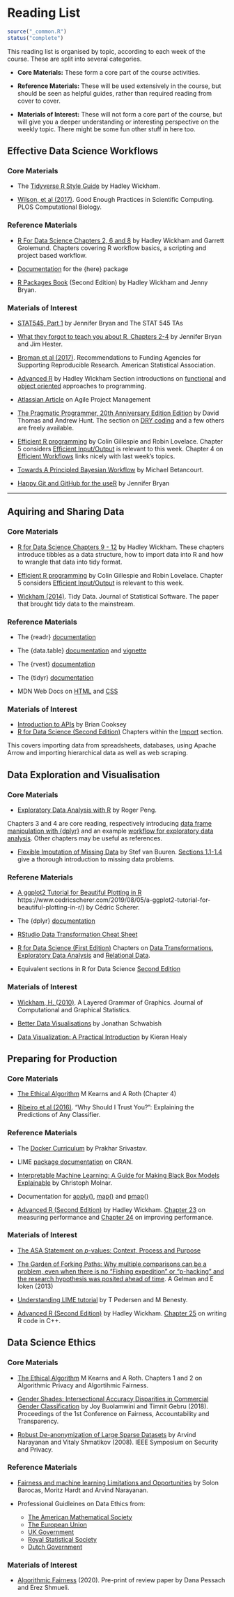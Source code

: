 # Reading List {#reading-list} 

```r
source("_common.R")
status("complete")
```

This reading list is organised by topic, according to each week of the course. These are split into several categories.

- **Core Materials:** These form a core part of the course activities.

- **Reference Materials:** These will be used extensively in the course, but should be seen as helpful guides, rather than required reading from cover to cover.

- **Materials of Interest:** These will not form a core part of the course, but will give you a deeper understanding or interesting perspective on the weekly topic. There might be some fun other stuff in here too.


## Effective Data Science Workflows {#workflows-reading}

### Core Materials {.unnumbered}


 - The [Tidyverse R Style Guide](https://style.tidyverse.org/) by Hadley Wickham. 

<!-- This will be the coding style guide that we will follow in this course. It is a core reading in week 1 and will serve as a reference text in future weeks. -->

- [Wilson, et al (2017)](https://journals.plos.org/ploscompbiol/article?id=10.1371/journal.pcbi.1005510&ref=https://githubhelp.com). Good Enough Practices in Scientific Computing. PLOS Computational Biology.

<!-- A collection of simple ways to implement good computing practices during a research project. The article is aimed specifically at people who are new to computational research. -->


### Reference Materials {.unnumbered}

- [R For Data Science Chapters 2, 6 and 8](https://r4ds.had.co.nz/index.html) by Hadley Wickham and Garrett Grolemund. Chapters covering R workflow basics, a scripting and project based workflow. 


- [Documentation](https://here.r-lib.org/articles/here.html) for the {here} package 

- [R Packages Book](https://r-pkgs.org/) (Second Edition) by Hadley Wickham and Jenny Bryan. 

<!-- Covers the basics (and much more) of creating your own R package. Will be useful as a reference during the live session in Week 1. The chapter on [function documentation](https://r-pkgs.org/man.html) introduces `{Roxygen2}` and the chapter on [Testing basics](https://r-pkgs.org/testing-basics.html) introduces `{testthat}`. -->


### Materials of Interest {.unnumbered}


- [STAT545, Part 1](https://stat545.com/index.html) by Jennifer Bryan and The STAT 545 TAs

<!-- If this is your first time using R in earnest, you might find part 1 of the STAT545 notes from the University of British Columbia helpful in getting set up. Chapters 1 and 2 cover how to install R and RStudio, basics of programming in R and a bare bones workflow. -->

- [What they forgot to teach you about R, Chapters 2-4](https://rstats.wtf/) by Jennifer Bryan and Jim Hester. 

<!--Resources on a project oriented workflow, practising safe paths, and how to name files.-->

- [Broman et al (2017)](https://www.amstat.org/docs/default-source/amstat-documents/pol-reproducibleresearchrecommendations.pdf). Recommendations to Funding Agencies for Supporting Reproducible Research. American Statistical Association.

<!-- Source of reproducibility definition used in lecture slides and a fun read! -->


- [Advanced R](https://adv-r.hadley.nz/) by Hadley Wickham  Section introductions on [functional](https://adv-r.hadley.nz/fp.html) and [object oriented](https://adv-r.hadley.nz/oo.html) approaches to programming.


- [Atlassian Article](https://www.atlassian.com/agile/project-management) on Agile Project Management

<!-- Taking a broader view of organising your work and functioning well in a team, this article provides an introductory guide to agile development.-->

- [The Pragmatic Programmer, 20th Anniversary Edition Edition](https://pragprog.com/titles/tpp20/the-pragmatic-programmer-20th-anniversary-edition/) by David Thomas and Andrew Hunt. The section on [DRY coding](https://media.pragprog.com/titles/tpp20/dry.pdf) and a few others are freely available. 

<!-- Advice on good practice in programming (language agnostic) and when running projects that involve software. Written in small sections that make the book a joy to dip in and out of. The section on [DRY coding](https://media.pragprog.com/titles/tpp20/dry.pdf) and a few others are freely available. --> 

- [Efficient R programming](https://csgillespie.github.io/efficientR/) by Colin Gillespie and Robin Lovelace. Chapter 5 considers [Efficient Input/Output](https://csgillespie.github.io/efficientR/input-output.html) is relevant to this week. Chapter 4 on [Efficient Workflows](https://csgillespie.github.io/efficientR/workflow.html) links nicely with last week's topics.  

- [Towards A Principled Bayesian Workflow](https://betanalpha.github.io/assets/case_studies/principled_bayesian_workflow.html#References) by Michael Betancourt.

<!-- A different perspective on workflows, focusing on the statistical rather than coding and management aspects of a Bayesian data science project. -->

- [Happy Git and GitHub for the useR](https://happygitwithr.com/) by Jennifer Bryan 

<!-- If you'd like to get started using version control with your R projects this book will be your guiding light. -->

----

## Aquiring and Sharing Data 

### Core Materials {.unnumbered}

- [R for Data Science Chapters 9 - 12](https://r4ds.had.co.nz/tidy-data.html) by Hadley Wickham. These chapters introduce tibbles as a data structure, how to import data into R and how to wrangle that data into tidy format.

- [Efficient R programming](https://csgillespie.github.io/efficientR/) by Colin Gillespie and Robin Lovelace. Chapter 5 considers [Efficient Input/Output](https://csgillespie.github.io/efficientR/input-output.html) is relevant to this week. 

- [Wickham (2014)](https://vita.had.co.nz/papers/tidy-data.html). Tidy Data. Journal of Statistical Software. The paper that brought tidy data to the mainstream.


### Reference Materials {.unnumbered}

- The {readr} [documentation](https://readr.tidyverse.org/)

- The {data.table} [documentation](https://cran.r-project.org/web/packages/data.table/data.table.pdf) and [vignette](https://cran.r-project.org/web/packages/data.table/vignettes/datatable-intro.html)

- The {rvest} [documentation](https://rvest.tidyverse.org/) 

- The {tidyr} [documentation](https://tidyr.tidyverse.org/)

- MDN Web Docs on [HTML](https://developer.mozilla.org/en-US/docs/Web/HTML) and [CSS](https://developer.mozilla.org/en-US/docs/Web/CSS) 

### Materials of Interest {.unnumbered}

- [Introduction to APIs](https://zapier.com/learn/apis/chapter-1-introduction-to-apis/) by Brian Cooksey 
- [R for Data Science (Second Edition)](https://r4ds.hadley.nz/) Chapters within the [Import](https://r4ds.hadley.nz/import.html) section. 

This covers importing data from spreadsheets, databases, using Apache Arrow and importing hierarchical data as well as web scraping.  


## Data Exploration and Visualisation 

### Core Materials {.unnumbered}

- [Exploratory Data Analysis with R](https://bookdown.org/rdpeng/exdata/) by Roger Peng.

Chapters 3 and 4 are core reading, respectively introducing [data frame manipulation with {dplyr}](https://bookdown.org/rdpeng/exdata/managing-data-frames-with-the-dplyr-package.html) and an example [workflow for exploratory data analysis](https://bookdown.org/rdpeng/exdata/exploratory-data-analysis-checklist.html). Other chapters may be useful as references. 


- [Flexible Imputation of Missing Data](https://stefvanbuuren.name/fimd/) by Stef van Buuren. [Sections 1.1-1.4](https://stefvanbuuren.name/fimd/ch-introduction.html) give a thorough introduction to missing data problems.

### Referene Materials {.unnumbered}

- [A ggplot2 Tutorial for Beautiful Plotting in R]() https://www.cedricscherer.com/2019/08/05/a-ggplot2-tutorial-for-beautiful-plotting-in-r/) by Cédric Scherer.

- The {dplyr} [documentation](https://dplyr.tidyverse.org/)

- [RStudio Data Transformation Cheat Sheet](https://github.com/rstudio/cheatsheets/blob/main/data-transformation.pdf) 

- [R for Data Science (First Edition)](https://r4ds.had.co.nz/index.html) Chapters on [Data Transformations](https://r4ds.had.co.nz/transform.html), [Exploratory Data Analysis](https://r4ds.had.co.nz/exploratory-data-analysis.html) and [Relational Data](https://r4ds.had.co.nz/relational-data.html). 

- Equivalent sections in R for Data Science [Second Edition](https://r4ds.hadley.nz/)

### Materials of Interest {.unnumbered}

- [Wickham, H. (2010)](https://library-search.imperial.ac.uk/discovery/fulldisplay?docid=cdi_informaworld_taylorfrancis_310_1198_jcgs_2009_07098&context=PC&vid=44IMP_INST:ICL_VU1&lang=en&search_scope=MyInst_and_CI&adaptor=Primo%20Central&tab=Everything&query=any,contains,layered%20grammar%20of%20graphics&offset=0). A Layered Grammar of Graphics. Journal of Computational and Graphical Statistics.

- [Better Data Visualisations](https://library-search.imperial.ac.uk/discovery/fulldisplay?docid=alma991000664639501591&context=L&vid=44IMP_INST:ICL_VU1&lang=en&search_scope=MyInst_and_CI&adaptor=Local%20Search%20Engine&tab=Everything&query=any,contains,better%20data%20visualisations&offset=0) by Jonathan Schwabish 

<!-- Strategies to create more effective data visualizations, presented in a way that is agnostic to the software you use to construct your visualisations. -->

- [Data Visualization: A Practical Introduction](https://library-search.imperial.ac.uk/discovery/fulldisplay?docid=alma991000211295101591&context=L&vid=44IMP_INST:ICL_VU1&lang=en&search_scope=MyInst_and_CI&adaptor=Local%20Search%20Engine&tab=Everything&query=any,contains,Data%20Visualization%20%E2%80%93%20A%20Practical%20Introduction&offset=0) by Kieran Healy 

## Preparing for Production 

### Core Materials {.unnumbered}

- [The Ethical Algorithm](https://library-search.imperial.ac.uk/discovery/fulldisplay?docid=alma991000531083101591&context=L&vid=44IMP_INST:ICL_VU1&lang=en&search_scope=MyInst_and_CI&adaptor=Local%20Search%20Engine&tab=Everything&query=any,contains,kearns%20and%20roth&mode=Basic) M Kearns and A Roth (Chapter 4)

- [Ribeiro et al (2016)](https://arxiv.org/abs/1602.04938). "Why Should I Trust You?": Explaining the Predictions of Any Classifier.

### Reference Materials {.unnumbered} 

- The [Docker Curriculum](https://docker-curriculum.com/) by Prakhar Srivastav.

- LIME [package documentation](https://cran.r-project.org/web/packages/lime/index.html) on CRAN.  

- [Interpretable Machine Learning: A Guide for Making Black Box Models Explainable](https://christophm.github.io/interpretable-ml-book/) by Christoph Molnar.

- Documentation for [apply()](https://www.rdocumentation.org/packages/base/versions/3.6.2/topics/apply), [map()](https://purrr.tidyverse.org/reference/map.html) and [pmap()](https://furrr.futureverse.org/)

- [Advanced R (Second Edition)](https://adv-r.hadley.nz/index.html) by Hadley Wickham. [Chapter 23](https://adv-r.hadley.nz/perf-measure.html) on measuring performance and [Chapter 24](https://adv-r.hadley.nz/perf-improve.html) on improving performance.

### Materials of Interest {.unnumbered}

* [The ASA Statement on $p$-values: Context, Process and Purpose](https://library-search.imperial.ac.uk/discovery/fulldisplay?docid=cdi_informaworld_taylorfrancis_310_1080_00031305_2016_1154108&context=PC&vid=44IMP_INST:ICL_VU1&lang=en&search_scope=MyInst_and_CI&adaptor=Primo%20Central&tab=Everything&query=any,contains,ASA%20p-value&offset=0) 

- [The Garden of Forking Paths: Why multiple comparisons can be a problem,
even when there is no "Fishing expedition" or "p-hacking" and the research
hypothesis was posited ahead of time](http://stat.columbia.edu/~gelman/research/unpublished/forking.pdf). A Gelman and E loken (2013) 

- [Understanding LIME tutorial](https://cran.r-project.org/web/packages/lime/vignettes/Understanding_lime.html)  by T Pedersen and M Benesty. 

- [Advanced R (Second Edition)](https://adv-r.hadley.nz/index.html) by Hadley Wickham. [Chapter 25](https://adv-r.hadley.nz/rcpp.html) on writing R code in C++.

## Data Science Ethics 

### Core Materials {.unnumbered}

- [The Ethical Algorithm](https://library-search.imperial.ac.uk/discovery/fulldisplay?docid=alma991000531083101591&context=L&vid=44IMP_INST:ICL_VU1&lang=en&search_scope=MyInst_and_CI&adaptor=Local%20Search%20Engine&tab=Everything&query=any,contains,kearns%20and%20roth&mode=Basic) M Kearns and A Roth.  Chapters 1 and 2 on Algorithmic Privacy and Algortihmic Fairness.

- [Gender Shades: Intersectional Accuracy Disparities in Commercial Gender Classification](https://proceedings.mlr.press/v81/buolamwini18a.html) by Joy Buolamwini and Timnit Gebru (2018). Proceedings of the 1st Conference on Fairness, Accountability and Transparency. 

- [Robust De-anonymization of Large Sparse Datasets](https://ieeexplore.ieee.org/document/4531148) by Arvind Narayanan and Vitaly Shmatikov (2008). IEEE Symposium on Security and Privacy.

### Reference Materials {.unnumbered}

- [Fairness and machine learning
Limitations and Opportunities](https://fairmlbook.org/) by Solon Barocas, Moritz Hardt and Arvind Narayanan.

- Professional Guidleines on Data Ethics from: 
  - [The American Mathematical Society](http://www.ams.org/about-us/governance/policy-statements/sec-ethics)
  - [The European Union](https://op.europa.eu/s/sUPP)
  - [UK Government](https://www.gov.uk/guidance/understanding-artificial-intelligence-ethics-and-safety)
  - [Royal Statistical Society](https://rss.org.uk/RSS/media/News-and-publications/Publications/Reports%20and%20guides/A-Guide-for-Ethical-Data-Science-Final-Oct-2019.pdf)
  - [Dutch Government](https://www.government.nl/documents/reports/2021/07/31/impact-assessment-fundamental-rights-and-algorithms)

### Materials of Interest {.unnumbered}

- [Algorithmic Fairness](https://arxiv.org/abs/2001.09784)  (2020). Pre-print of review paper by Dana Pessach and Erez Shmueli. 


